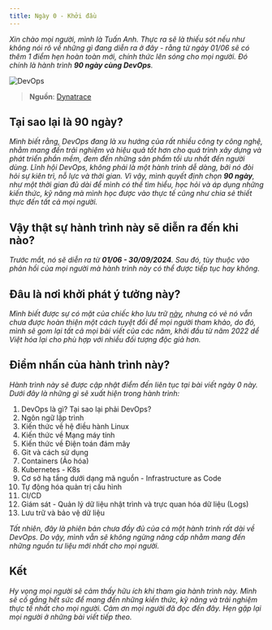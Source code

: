 ```yaml
---
title: Ngày 0 - Khởi đầu
---
```



_Xin chào mọi người, mình là Tuấn Anh. Thực ra sẽ là thiếu sót nếu như không nói rõ về những gì đang diễn ra ở đây - rằng 
từ ngày 01/06 sẽ có thêm 1 điểm hẹn hoàn toàn mới, chính thức lên sóng cho mọi người. Đó chính là hành trình **90 ngày 
cùng DevOps**._

![DevOps](../../../assets/devops.png)

> **Nguồn**: [Dynatrace](https://www.dynatrace.com/news/blog/what-is-devops/)

## Tại sao lại là 90 ngày?

_Mình biết rằng, DevOps đang là xu hướng của rất nhiều công ty công nghệ, nhằm mang đến trải nghiệm và hiệu quả tốt hơn cho 
quá trình xây dựng và phát triển phần mềm, đem đến những sản phẩm tối ưu nhất đến người dùng. Lĩnh hội DevOps, không phải là 
một hành trình dễ dàng, bởi nó đòi hỏi sự kiên trì, nỗ lực và thời gian. Vì vậy, mình quyết định chọn **90 ngày**, như một 
thời gian đủ dài để mình có thể tìm hiểu, học hỏi và áp dụng những kiến thức, kỹ năng mà mình học được vào thực tế cũng như 
chia sẻ thiết thực đến tất cả mọi người._

## Vậy thật sự hành trình này sẽ diễn ra đến khi nào?

_Trước mắt, nó sẽ diễn ra từ **01/06 - 30/09/2024**. Sau đó, tùy thuộc vào phản hồi của mọi người mà hành trình này có thể được
 tiếp tục hay không._

## Đâu là nơi khởi phát ý tưởng này?

_Mình biết được sự có mặt của chiếc kho lưu trữ [này](https://github.com/MichaelCade/90DaysOfDevOps), nhưng có vẻ nó vẫn 
chưa được hoàn thiện một cách tuyệt đối để mọi người tham khảo, do đó, mình sẽ gom lại tất cả mọi bài viết của các năm, 
khởi đầu từ năm 2022 dể Việt hóa lại cho phù hợp với nhiều đối tượng độc giả hơn._

## Điểm nhấn của hành trình này?

_Hành trình này sẽ được cập nhật điểm đến liên tục tại bài viết ngày 0 này. Dưới đây là những gì sẽ xuất hiện trong
 hành trình:_

<Steps>

1. DevOps là gì? Tại sao lại phải DevOps?
2. Ngôn ngữ lập trình
3. Kiến thức về hệ điều hành Linux
4. Kiến thức về Mạng máy tính
5. Kiến thức về Điện toán đám mây
6. Git và cách sử dụng
7. Containers (Ảo hóa)
8. Kubernetes - K8s
9. Cơ sở hạ tầng dưới dạng mã nguồn - Infrastructure as Code
10. Tự động hóa quản trị cấu hình 
11. CI/CD
12. Giám sát - Quản lý dữ liệu nhật trình và trực quan hóa dữ liệu (Logs)
13. Lưu trữ và bảo vệ dữ liệu

</Steps>

_Tất nhiên, đây là phiên bản chưa đầy đủ của cả một hành trình rất dài về DevOps. Do vậy, mình vẫn sẽ không ngừng nâng cấp 
nhằm mang đến những nguồn tư liệu mới nhất cho mọi người._

## Kết

_Hy vọng mọi người sẽ cảm thấy hữu ích khi tham gia hành trình này. Mình sẽ cố gắng hết sức để mang đến những kiến thức, 
kỹ năng và trải nghiệm thực tế nhất cho mọi người. Cảm ơn mọi người đã đọc đến đây. 
Hẹn gặp lại mọi người ở những bài viết tiếp theo._